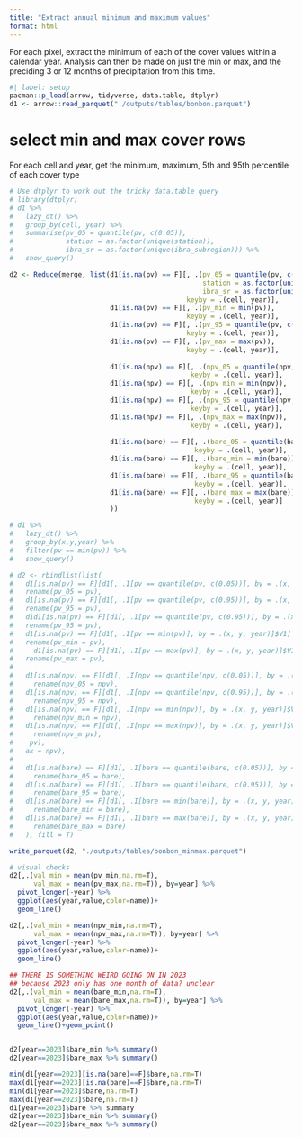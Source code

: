 ```yaml
---
title: "Extract annual minimum and maximum values"
format: html
---
```


For each pixel, extract the minimum of each of the cover values within a 
calendar year. Analysis can then be made on just the min or max, and the 
preciding 3 or 12 months of precipitation from this time.


```r
#| label: setup
pacman::p_load(arrow, tidyverse, data.table, dtplyr)
d1 <- arrow::read_parquet("./outputs/tables/bonbon.parquet")
```

# select min and max cover rows

For each cell and year, get the minimum, maximum, 5th and 95th percentile of each cover type

```r


# Use dtplyr to work out the tricky data.table query
# library(dtplyr)
# d1 %>%
#   lazy_dt() %>%
#   group_by(cell, year) %>%
#   summarise(pv_05 = quantile(pv, c(0.05)),
#             station = as.factor(unique(station)),
#             ibra_sr = as.factor(unique(ibra_subregion))) %>%
#   show_query()

d2 <- Reduce(merge, list(d1[is.na(pv) == F][, .(pv_05 = quantile(pv, c(0.05)), 
                                                station = as.factor(unique(station)),
                                                ibra_sr = as.factor(unique(ibra_subregion))), 
                                            keyby = .(cell, year)],
                         d1[is.na(pv) == F][, .(pv_min = min(pv)), 
                                            keyby = .(cell, year)],
                         d1[is.na(pv) == F][, .(pv_95 = quantile(pv, c(0.95))), 
                                            keyby = .(cell, year)],
                         d1[is.na(pv) == F][, .(pv_max = max(pv)), 
                                            keyby = .(cell, year)],
                         
                         d1[is.na(npv) == F][, .(npv_05 = quantile(npv, c(0.05))), 
                                             keyby = .(cell, year)],
                         d1[is.na(npv) == F][, .(npv_min = min(npv)), 
                                             keyby = .(cell, year)],
                         d1[is.na(npv) == F][, .(npv_95 = quantile(npv, c(0.95))), 
                                             keyby = .(cell, year)],
                         d1[is.na(npv) == F][, .(npv_max = max(npv)), 
                                             keyby = .(cell, year)],
                         
                         d1[is.na(bare) == F][, .(bare_05 = quantile(bare, c(0.05))), 
                                              keyby = .(cell, year)],
                         d1[is.na(bare) == F][, .(bare_min = min(bare)), 
                                              keyby = .(cell, year)],
                         d1[is.na(bare) == F][, .(bare_95 = quantile(bare, c(0.95))), 
                                              keyby = .(cell, year)],
                         d1[is.na(bare) == F][, .(bare_max = max(bare)), 
                                              keyby = .(cell, year)]
                         ))
```


```r
# d1 %>%
#   lazy_dt() %>%
#   group_by(x,y,year) %>%
#   filter(pv == min(pv)) %>%
#   show_query()

# d2 <- rbindlist(list(
#   d1[is.na(pv) == F][d1[, .I[pv == quantile(pv, c(0.05))], by = .(x, y, year)]$V1] %>% 
#   rename(pv_05 = pv), 
#   d1[is.na(pv) == F][d1[, .I[pv == quantile(pv, c(0.95))], by = .(x, y, year)]$V1] %>% 
#   rename(pv_95 = pv),  
#   d1d1[is.na(pv) == F][d1[, .I[pv == quantile(pv, c(0.95))], by = .(x, y, year)]$V1] %>% 
#   rename(pv_95 = pv),  
#   d1[is.na(pv) == F][d1[, .I[pv == min(pv)], by = .(x, y, year)]$V1] %>% 
#   rename(pv_min = pv), 
#     d1[is.na(pv) == F][d1[, .I[pv == max(pv)], by = .(x, y, year)]$V1] %>% 
#   rename(pv_max = pv),
#   
#   d1[is.na(npv) == F][d1[, .I[npv == quantile(npv, c(0.05))], by = .(x, y, year)]$V1] %>% 
#     rename(npv_05 = npv), 
#   d1[is.na(npv) == F][d1[, .I[npv == quantile(npv, c(0.95))], by = .(x, y, year)]$V1] %>% 
#     rename(npv_95 = npv),
#   d1[is.na(npv) == F][d1[, .I[npv == min(npv)], by = .(x, y, year)]$V1] %>% 
#     rename(npv_min = npv), 
#   d1[is.na(npv) == F][d1[, .I[npv == max(npv)], by = .(x, y, year)]$V1] %>% 
#     rename(npv_m pv), 
#    pv), 
#   ax = npv),
#   
#   d1[is.na(bare) == F][d1[, .I[bare == quantile(bare, c(0.05))], by = .(x, y, year)]$V1] %>% 
#     rename(bare_05 = bare), 
#   d1[is.na(bare) == F][d1[, .I[bare == quantile(bare, c(0.95))], by = .(x, y, year)]$V1] %>% 
#     rename(bare_95 = bare),
#   d1[is.na(bare) == F][d1[, .I[bare == min(bare)], by = .(x, y, year)]$V1] %>% 
#     rename(bare_min = bare), 
#   d1[is.na(bare) == F][d1[, .I[bare == max(bare)], by = .(x, y, year)]$V1] %>% 
#     rename(bare_max = bare)
#   ), fill = T)

```

```r
write_parquet(d2, "./outputs/tables/bonbon_minmax.parquet")
```


```r
# visual checks 
d2[,.(val_min = mean(pv_min,na.rm=T), 
      val_max = mean(pv_max,na.rm=T)), by=year] %>% 
  pivot_longer(-year) %>% 
  ggplot(aes(year,value,color=name))+
  geom_line()

d2[,.(val_min = mean(npv_min,na.rm=T), 
      val_max = mean(npv_max,na.rm=T)), by=year] %>% 
  pivot_longer(-year) %>% 
  ggplot(aes(year,value,color=name))+
  geom_line()

## THERE IS SOMETHING WEIRD GOING ON IN 2023
## because 2023 only has one month of data? unclear
d2[,.(val_min = mean(bare_min,na.rm=T), 
      val_max = mean(bare_max,na.rm=T)), by=year] %>% 
  pivot_longer(-year) %>% 
  ggplot(aes(year,value,color=name))+
  geom_line()+geom_point()


d2[year==2023]$bare_min %>% summary()
d2[year==2023]$bare_max %>% summary()

min(d1[year==2023][is.na(bare)==F]$bare,na.rm=T)
max(d1[year==2023][is.na(bare)==F]$bare,na.rm=T)
min(d1[year==2023]$bare,na.rm=T)
max(d1[year==2023]$bare,na.rm=T)
d1[year==2023]$bare %>% summary
d2[year==2023]$bare_min %>% summary()
d2[year==2023]$bare_max %>% summary()


```

